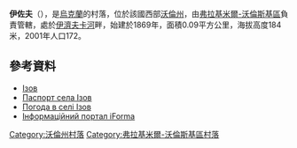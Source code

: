 {{coord|50|49|29|N|24|5|45|E|scale:30000|display=title}}

'''伊佐夫'''（{{lang-uk|Ізов}}），是[[烏克蘭|烏克蘭]]的村落，位於該國西部[[沃倫州|沃倫州]]，由[[弗拉基米爾-沃倫斯基區|弗拉基米爾-沃倫斯基區]]負責管轄，處於[[伊濟夫卡河|伊濟夫卡河]]畔，始建於1869年，面積0.09平方公里，海拔高度184米，2001年人口172。

==參考資料==
*[http://gska2.rada.gov.ua/pls/z7502/A005?rdat1=21.03.2008&rf7571=4737 Ізов]{{dead link|date=2017年11月 |bot=InternetArchiveBot |fix-attempted=yes }}
* [https://web.archive.org/web/20140313010806/http://www.vvadm.gov.ua/ukr/miscevi%20rady/rogogany.html Паспорт села Ізов]
* [http://weather.in.ua/ua/volynskaja/9518 Погода в селі Ізов] {{Wayback|url=http://weather.in.ua/ua/volynskaja/9518 |date=20111219102248 }}
* [https://web.archive.org/web/20100125080655/http://old.iforma.com.ua/classifiers/uk/koatuu Інформаційний портал iForma]

[[Category:沃倫州村落|Category:沃倫州村落]]
[[Category:弗拉基米爾-沃倫斯基區村落|Category:弗拉基米爾-沃倫斯基區村落]]


{{Volyn-geo-stub}}